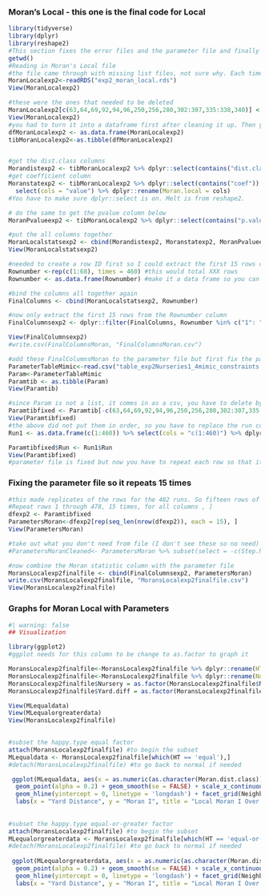 ### Moran's Local - this one is the final code for Local

```r
library(tidyverse)
library(dplyr)
library(reshape2)
#This section fixes the error files and the parameter file and finally binding them together to run graphs
getwd()
#Reading in Moran's Local file
#the file came through with missing list files, not sure why. Each time it came through it was different. I had to use the View() function in order to see the list files in order
MoranLocalexp2<-readRDS("exp2_moran_local.rds")
View(MoranLocalexp2)

#these were the ones that needed to be deleted
MoranLocalexp2[c(63,64,69,92,94,96,250,256,280,302:307,335:338,340)] <- NULL
View(MoranLocalexp2)
#you had to turn it into a dataframe first after cleaning it up. Then you can turn the dataframe into a tibble
dfMoranLocalexp2 <- as.data.frame(MoranLocalexp2)
tibMoranLocalexp2<-as.tibble(dfMoranLocalexp2)  


#get the dist.class columns
Morandistexp2 <- tibMoranLocalexp2 %>% dplyr::select(contains("dist.class")) %>% reshape2::melt(cols=c("1":"460"), id.vars=NULL) %>% select(cols = "value") %>% dplyr::rename(Moran.dist.class = cols)
#get coefficient column
Moranstatexp2 <- tibMoranLocalexp2 %>% dplyr::select(contains("coef")) %>% reshape2::melt(cols=c("1":"460"), id.vars=NULL) %>% 
  select(cols = "value") %>% dplyr::rename(Moran.local = cols)
#You have to make sure dplyr::select is on. Melt is from reshape2. 

# do the same to get the pvalue column below
MoranPvalueexp2 <- tibMoranLocalexp2 %>% dplyr::select(contains("p.value")) %>% melt(cols=c("1":"460"), id.vars=NULL) %>% select(cols = "value") %>% dplyr::rename(p.value = cols)

#put the all columns together
MoranLocalstatsexp2 <- cbind(Morandistexp2, Moranstatexp2, MoranPvalueexp2)
View(MoranLocalstatsexp2)

#needed to create a row ID first so I could extract the first 15 rows of each 
Rownumber <-rep(c(1:68), times = 460) #this would total XXX rows
Rownumber <- as.data.frame(Rownumber) #make it a data frame so you can bind

#bind the columns all together again
FinalColumns <- cbind(MoranLocalstatsexp2, Rownumber)

#now only extract the first 15 rows from the Rownumber column 
FinalColumnsexp2 <- dplyr::filter(FinalColumns, Rownumber %in% c("1": "15"))

View(FinalColumnsexp2)
#write.csv(FinalColumnsMoran, "FinalColumnsMoran.csv")

#add these FinalColumnsMoran to the parameter file but first fix the parameter file to eliminate the files that came back homogeneous 
ParameterTableMimic<-read.csv("table_exp2Nurseries1_4mimic_constraints.csv")
Param<-ParameterTableMimic 
Paramtib <- as.tibble(Param)
View(Paramtib)

#since Param is not a list, it comes in as a csv, you have to delete by -c
Paramtibfixed <- Paramtib[-c(63,64,69,92,94,96,250,256,280,302:307,335:338,340), ]
View(Paramtibfixed)
#the above did not put them in order, so you have to replace the run column 
Run1 <- as.data.frame(c(1:460)) %>% select(cols = "c(1:460)") %>% dplyr::rename(Run = cols)

Paramtibfixed$Run <- Run1$Run
View(Paramtibfixed)
#parameter file is fixed but now you have to repeat each row so that it can match up with the 15 distance classes that way you can graph it. In this case 7,230 rows

```

### Fixing the parameter file so it repeats 15 times

```r
#this made replicates of the rows for the 482 runs. So fifteen rows of Run 1, fifteen rows of Run 2 etc... 
#Repeat rows 1 through 478, 15 times, for all columns , ] 
dfexp2 <- Paramtibfixed
ParametersMoran<-dfexp2[rep(seq_len(nrow(dfexp2)), each = 15), ]  
View(ParametersMoran)

#take out what you don't need from file (I don't see these so no need)
#ParametersMoranCleaned<- ParametersMoran %>% subset(select = -c(Step.Number, X, X.1, #X.2))

#now combine the Moran statistic column with the parameter file
MoransLocalexp2finalfile <- cbind(FinalColumnsexp2, ParametersMoran)
write.csv(MoransLocalexp2finalfile, "MoransLocalexp2finalfile.csv")
View(MoransLocalexp2finalfile)
```

### Graphs for Moran Local with Parameters

```r
#| warning: false
## Visualization

library(ggplot2)
#ggplot needs for this column to be change to as.factor to graph it

MoransLocalexp2finalfile<-MoransLocalexp2finalfile %>% dplyr::rename(HT = Happy.type)
MoransLocalexp2finalfile<-MoransLocalexp2finalfile %>% dplyr::rename(Nursery = Num.nursery)
MoransLocalexp2finalfile$Nursery = as.factor(MoransLocalexp2finalfile$Nursery)
MoransLocalexp2finalfile$Yard.diff = as.factor(MoransLocalexp2finalfile$Yard.diff)

View(MLequaldata)
View(MLequalorgreaterdata)
View(MoransLocalexp2finalfile)

 
#subset the happy.type equal factor 
attach(MoransLocalexp2finalfile) #to begin the subset
MLequaldata <- MoransLocalexp2finalfile[which(HT == 'equal'),]
#detach(MoransLocalexp2finalfile) #to go back to normal if needed

 ggplot(MLequaldata, aes(x = as.numeric(as.character(Moran.dist.class)), y = Moran.local, color = Nursery, linetype = Yard.diff)) +  
  geom_point(alpha = 0.2) + geom_smooth(se = FALSE) + scale_x_continuous(limits = c(0,30), breaks = c(10,20,30)) +
  geom_hline(yintercept = 0, linetype = 'longdash') + facet_grid(Neighbor.distance ~ Constraint, labeller = "label_both") +
  labs(x = "Yard Distance", y = "Moran I", title = "Local Moran I Over 30 Yards", subtitle = "Happy Type = equal") + theme_bw()
 
 
#subset the happy.type equal-or-greater factor 
attach(MoransLocalexp2finalfile) #to begin the subset
MLequalorgreaterdata <- MoransLocalexp2finalfile[which(HT == 'equal-or-greater'),]
#detach(MoransLocalexp2finalfile) #to go back to normal if needed 
  
 ggplot(MLequalorgreaterdata, aes(x = as.numeric(as.character(Moran.dist.class)), y = Moran.local, color = Nursery, linetype = Yard.diff)) +  
  geom_point(alpha = 0.2) + geom_smooth(se = FALSE) + scale_x_continuous(limits = c(0,30), breaks = c(10,20,30)) +
  geom_hline(yintercept = 0, linetype = 'longdash') + facet_grid(Neighbor.distance ~ Constraint, labeller = "label_both") +
  labs(x = "Yard Distance", y = "Moran I", title = "Local Moran I Over 30 Yards", subtitle = "Happy Type = equal-or-greater") + theme_bw()
 
```
